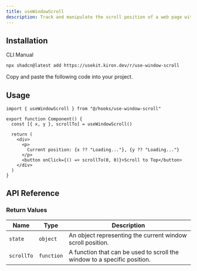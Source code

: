 ```yaml
---
title: useWindowScroll
description: Track and manipulate the scroll position of a web page with useWindowScroll.
---
```


<ComponentPreview name="use-window-scroll-demo" />

## Installation

<Tabs defaultValue="cli">

<TabsList>
  <TabsTrigger value="cli">CLI</TabsTrigger>
  <TabsTrigger value="manual">Manual</TabsTrigger>
</TabsList>

<TabsContent value="cli">

```bash
npx shadcn@latest add https://usekit.kiron.dev/r/use-window-scroll
```

</TabsContent>

<TabsContent value="manual">

<Steps>

<Step>Copy and paste the following code into your project.</Step>

<ComponentSource name="use-window-scroll" />

</Steps>

</TabsContent>

</Tabs>

## Usage

```tsx {1, 6}
import { useWindowScroll } from "@/hooks/use-window-scroll"

export function Component() {
  const [{ x, y }, scrollTo] = useWindowScroll()

  return (
    <div>
      <p>
        Current position: {x ?? "Loading..."}, {y ?? "Loading..."}
      </p>
      <button onClick={() => scrollTo(0, 0)}>Scroll to Top</button>
    </div>
  )
}
```

## API Reference

### Return Values

| Name       | Type       | Description                                                              |
| ---------- | ---------- | ------------------------------------------------------------------------ |
| `state`    | `object`   | An object representing the current window scroll position.               |
| `scrollTo` | `function` | A function that can be used to scroll the window to a specific position. |
